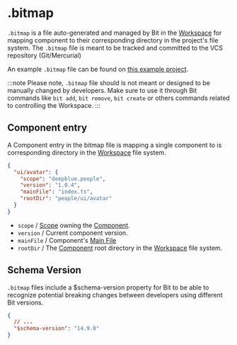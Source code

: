 # .bitmap

`.bitmap` is a file auto-generated and managed by Bit in the [Workspace](/workspace/overview) for mapping component to their corresponding directory in the project's file system.
The `.bitmap` file is meant to be tracked and committed to the VCS repository (Git/Mercurial)

An example `.bitmap` file can be found on [this example project](https://github.com/bit-demos/ecommerce/blob/main/.bitmap).

:::note
Please note, `.bitmap` file should is not meant or designed to be manually changed by developers. Make sure to use it through Bit commands like `bit add`, `bit remove`, `bit create` or others commands related to controlling the Workspace.
:::

## Component entry

A Component entry in the bitmap file is mapping a single component to is corresponding directory in the [Workspace](/workspace/overview) file system.

```json
{
  "ui/avatar": {
    "scope": "deepblue.people",
    "version": "1.0.4",
    "mainFile": "index.ts",
    "rootDir": "people/ui/avatar"
  }
}
```

- `scope` / [Scope](/scope/overview) owning the [Component](/components/overview).
- `version` / Current component version.
- `mainFile` / Component's [Main File](/components/main-file)
- `rootDir` / The [Component](/components/overview) root directory in the [Workspace](/workspace/overview) file system.

## Schema Version

`.bitmap` files include a $schema-version property for Bit to be able to recognize potential breaking changes between developers using different Bit versions.

```json
{
  // ...
  "$schema-version": "14.9.0"
}
```

<!--TODO ## Resolving conflicts

// @david anything to add here.
 -->
